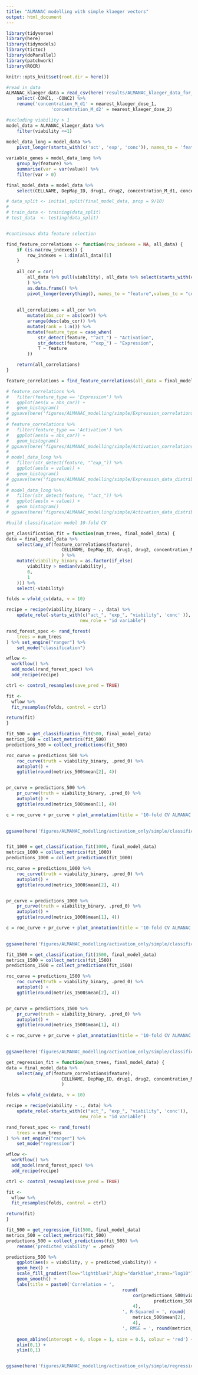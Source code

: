 ```yaml
---
title: "ALMANAC modelling with simple klaeger vectors"
output: html_document
---
```

```r
library(tidyverse)
library(here)
library(tidymodels)
library(tictoc)
library(doParallel)
library(patchwork)
library(ROCR)

knitr::opts_knit$set(root.dir = here())
```

```r
#read in data 
ALMANAC_klaeger_data = read_csv(here('results/ALMANAC_klaeger_data_for_ml_simple.csv')) %>% 
	select(-CONC1, -CONC2) %>% 
	rename('concentration_M_d1' = nearest_klaeger_dose_1,
				 'concentration_M_d2' = nearest_klaeger_dose_2)

```

```r
#excluding viability > 1
model_data = ALMANAC_klaeger_data %>% 
	filter(viability <=1)
	
model_data_long = model_data %>% 
	pivot_longer(starts_with(c('act', 'exp', 'conc')), names_to = 'feature', values_to = 'value')

variable_genes = model_data_long %>% 
	group_by(feature) %>% 
	summarise(var = var(value)) %>% 
	filter(var > 0)

final_model_data = model_data %>% 
	select(CELLNAME, DepMap_ID, drug1, drug2, concentration_M_d1, concentration_M_d2, viability, any_of(variable_genes$feature))

# data_split <- initial_split(final_model_data, prop = 9/10)
# 
# train_data <- training(data_split)
# test_data  <- testing(data_split)


#continuous data feature selection 

find_feature_correlations <- function(row_indexes = NA, all_data) {
	if (is.na(row_indexes)) {
		row_indexes = 1:dim(all_data)[1]
	}
	
	all_cor = cor(
		all_data %>% pull(viability), all_data %>% select(starts_with(c('act', 'exp', 'conc')))
		) %>%
		as.data.frame() %>%
		pivot_longer(everything(), names_to = "feature",values_to = "cor")
	
	
	all_correlations = all_cor %>% 
		mutate(abs_cor = abs(cor)) %>% 
		arrange(desc(abs_cor)) %>% 
		mutate(rank = 1:n()) %>%
		mutate(feature_type = case_when(
			str_detect(feature, "^act_") ~ "Activation",
			str_detect(feature, "^exp_") ~ "Expression",
			T ~ feature
		))

	return(all_correlations)	
}

feature_correlations = find_feature_correlations(all_data = final_model_data)

# feature_correlations %>% 
# 	filter(feature_type == 'Expression') %>% 
# 	ggplot(aes(x = abs_cor)) +
# 	geom_histogram()
# ggsave(here('figures/ALMANAC_modelling/simple/Expression_correlations.png'))
# 
# feature_correlations %>% 
# 	filter(feature_type == 'Activation') %>% 
# 	ggplot(aes(x = abs_cor)) +
# 	geom_histogram()
# ggsave(here('figures/ALMANAC_modelling/simple/Activation_correlations.png'))
# 
# model_data_long %>% 
# 	filter(str_detect(feature, "^exp_")) %>% 
# 	ggplot(aes(x = value)) +
# 	geom_histogram()
# ggsave(here('figures/ALMANAC_modelling/simple/Expression_data_distribution.png'))
# 
# model_data_long %>% 
# 	filter(str_detect(feature, "^act_")) %>% 
# 	ggplot(aes(x = value)) +
# 	geom_histogram()
# ggsave(here('figures/ALMANAC_modelling/simple/Activation_data_distribution.png'))

```

```r
#build classification model 10-fold CV

get_classification_fit = function(num_trees, final_model_data) {
data = final_model_data %>% 
	select(any_of(feature_correlations$feature),
					 CELLNAME, DepMap_ID, drug1, drug2, concentration_M_d1, concentration_M_d2, viability
					 ) %>% 
	mutate(viability_binary = as.factor(if_else(
		viability > median(viability),
		0,
		1
	))) %>% 
	select(-viability)

folds = vfold_cv(data, v = 10)

recipe = recipe(viability_binary ~ ., data) %>%
	update_role(-starts_with(c("act_", "exp_", "viability", 'conc' )),
							new_role = "id variable")

rand_forest_spec <- rand_forest(
	trees = num_trees
) %>% set_engine("ranger") %>%
	set_mode("classification")

wflow <- 
  workflow() %>% 
  add_model(rand_forest_spec) %>% 
  add_recipe(recipe)

ctrl <- control_resamples(save_pred = TRUE)

fit <- 
  wflow %>% 
  fit_resamples(folds, control = ctrl)

return(fit)
}

fit_500 = get_classification_fit(500, final_model_data)
metrics_500 = collect_metrics(fit_500)
predictions_500 = collect_predictions(fit_500)

roc_curve = predictions_500 %>%
	roc_curve(truth = viability_binary, .pred_0) %>%
	autoplot() + 
	ggtitle(round(metrics_500$mean[2], 4))


pr_curve = predictions_500 %>%
	pr_curve(truth = viability_binary, .pred_0) %>%
	autoplot() +
	ggtitle(round(metrics_500$mean[1], 4))

c = roc_curve + pr_curve + plot_annotation(title = '10-fold CV ALMANAC Classification Model Results',
																					 subtitle = 'Classify Viability Below Median')

ggsave(here('figures/ALMANAC_modelling/activation_only/simple/classification_model_results_500_trees.png'))


fit_1000 = get_classification_fit(1000, final_model_data)
metrics_1000 = collect_metrics(fit_1000)
predictions_1000 = collect_predictions(fit_1000)

roc_curve = predictions_1000 %>%
	roc_curve(truth = viability_binary, .pred_0) %>%
	autoplot() + 
	ggtitle(round(metrics_1000$mean[2], 4))


pr_curve = predictions_1000 %>%
	pr_curve(truth = viability_binary, .pred_0) %>%
	autoplot() +
	ggtitle(round(metrics_1000$mean[1], 4))

c = roc_curve + pr_curve + plot_annotation(title = '10-fold CV ALMANAC Classification Model Results',
																					 subtitle = 'Classify Viability Below Median')

ggsave(here('figures/ALMANAC_modelling/activation_only/simple/classification_model_results_1000_trees.png'))

fit_1500 = get_classification_fit(1500, final_model_data)
metrics_1500 = collect_metrics(fit_1500)
predictions_1500 = collect_predictions(fit_1500)

roc_curve = predictions_1500 %>%
	roc_curve(truth = viability_binary, .pred_0) %>%
	autoplot() + 
	ggtitle(round(metrics_1500$mean[2], 4))


pr_curve = predictions_1500 %>%
	pr_curve(truth = viability_binary, .pred_0) %>%
	autoplot() +
	ggtitle(round(metrics_1500$mean[1], 4))

c = roc_curve + pr_curve + plot_annotation(title = '10-fold CV ALMANAC Classification Model Results',
																					 subtitle = 'Classify Viability Below Median')

ggsave(here('figures/ALMANAC_modelling/activation_only/simple/classification_model_results_1500_trees.png'))
```

```r
get_regression_fit = function(num_trees, final_model_data) {
data = final_model_data %>% 
	select(any_of(feature_correlations$feature),
					 CELLNAME, DepMap_ID, drug1, drug2, concentration_M_d1, concentration_M_d2, viability
					 ) 

folds = vfold_cv(data, v = 10)

recipe = recipe(viability ~ ., data) %>%
	update_role(-starts_with(c("act_", "exp_", "viability", 'conc')),
							new_role = "id variable")

rand_forest_spec <- rand_forest(
	trees = num_trees
) %>% set_engine("ranger") %>%
	set_mode("regression")

wflow <- 
  workflow() %>% 
  add_model(rand_forest_spec) %>% 
  add_recipe(recipe)

ctrl <- control_resamples(save_pred = TRUE)

fit <- 
  wflow %>% 
  fit_resamples(folds, control = ctrl)

return(fit)
}

fit_500 = get_regression_fit(500, final_model_data)
metrics_500 = collect_metrics(fit_500)
predictions_500 = collect_predictions(fit_500) %>% 
	rename('predicted_viability' = .pred)

predictions_500 %>% 
	ggplot(aes(x = viability, y = predicted_viability)) +
	geom_hex() +
	scale_fill_gradient(low="lightblue1",high="darkblue",trans="log10") +
	geom_smooth() +
	labs(title = paste0('Correlation = ', 
											round(
												cor(predictions_500$viability, 
														predictions_500$predicted_viability),
												4),
											', R-Squared = ', round(
												metrics_500$mean[2],
												4),
											', RMSE = ', round(metrics_500$mean[1],
																				 4))) + 
	geom_abline(intercept = 0, slope = 1, size = 0.5, colour = 'red') +
	xlim(0,1) +
	ylim(0,1)


ggsave(here('figures/ALMANAC_modelling/activation_only/simple/regression_model_results_500_trees.png'))
```

